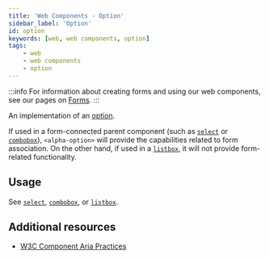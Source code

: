 ```yaml
---
title: 'Web Components - Option'
sidebar_label: 'Option'
id: option
keywords: [web, web components, option]
tags:
    - web
    - web components
    - option
---
```


:::info
For information about creating forms and using our web components, see our pages on [Forms](/web/forms/foundation-forms/).
:::

An implementation of an [option](https://w3c.github.io/aria/#option).

If used in a form-connected parent component (such as [`select`](../../../../web/web-components/form/select/) or [`combobox`](../../../../web/web-components/form/combobox/)), `<alpha-option>` will provide the capabilities related to form association. On the other hand, if used in a [`listbox`](../../../../web/web-components/interaction/listbox/), it will not provide form-related functionality.

## Usage

See [`select`](../../../../web/web-components/form/select/), [`combobox`](../../../../web/web-components/form/combobox/), or [`listbox`](../../../../web/web-components/interaction/listbox/).

## Additional resources

- [W3C Component Aria Practices](https://w3c.github.io/aria/#option)
